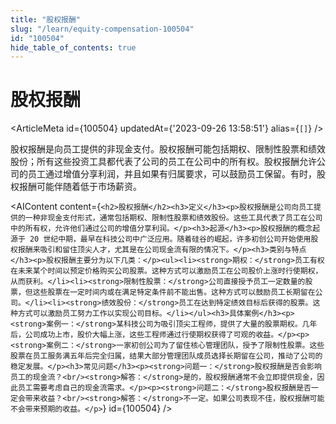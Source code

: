 ```yaml
---
title: "股权报酬"
slug: "/learn/equity-compensation-100504"
id: "100504"
hide_table_of_contents: true
---
```



# 股权报酬

<ArticleMeta id={100504} updatedAt={'2023-09-26 13:58:51'} alias={`[]`} />
<div className='border-solid border-b border-t-0 my-4 border-[var(--ifm-color-gray-300)]' />

股权报酬是向员工提供的非现金支付。股权报酬可能包括期权、限制性股票和绩效股份；所有这些投资工具都代表了公司的员工在公司中的所有权。股权报酬允许公司的员工通过增值分享利润，并且如果有归属要求，可以鼓励员工保留。有时，股权报酬可能伴随着低于市场薪资。

<AIContent content={`<h2>股权报酬</h2><h3>定义</h3><p>股权报酬是公司向员工提供的一种非现金支付形式，通常包括期权、限制性股票和绩效股份。这些工具代表了员工在公司中的所有权，允许他们通过公司的增值分享利润。</p><h3>起源</h3><p>股权报酬的概念起源于 20 世纪中期，最早在科技公司中广泛应用。随着硅谷的崛起，许多初创公司开始使用股权报酬来吸引和留住顶尖人才，尤其是在公司现金流有限的情况下。</p><h3>类别与特点</h3><p>股权报酬主要分为以下几类：</p><ul><li><strong>期权：</strong>员工有权在未来某个时间以预定价格购买公司股票。这种方式可以激励员工在公司股价上涨时行使期权，从而获利。</li><li><strong>限制性股票：</strong>公司直接授予员工一定数量的股票，但这些股票在一定时间内或在满足特定条件前不能出售。这种方式可以鼓励员工长期留在公司。</li><li><strong>绩效股份：</strong>员工在达到特定绩效目标后获得的股票。这种方式可以激励员工努力工作以实现公司目标。</li></ul><h3>具体案例</h3><p><strong>案例一：</strong>某科技公司为吸引顶尖工程师，提供了大量的股票期权。几年后，公司成功上市，股价大幅上涨，这些工程师通过行使期权获得了可观的收益。</p><p><strong>案例二：</strong>一家初创公司为了留住核心管理团队，授予了限制性股票。这些股票在员工服务满五年后完全归属，结果大部分管理团队成员选择长期留在公司，推动了公司的稳定发展。</p><h3>常见问题</h3><p><strong>问题一：</strong>股权报酬是否会影响员工的现金流？<br/><strong>解答：</strong>是的，股权报酬通常不会立即提供现金，因此员工需要考虑自己的现金流需求。</p><p><strong>问题二：</strong>股权报酬是否一定会带来收益？<br/><strong>解答：</strong>不一定。如果公司表现不佳，股权报酬可能不会带来预期的收益。</p>`} id={100504} />
